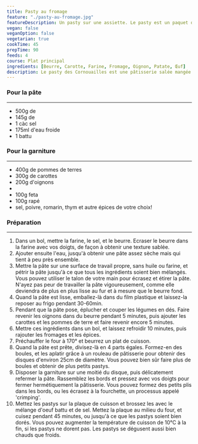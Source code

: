 ```yaml
---
title: Pasty au fromage
feature: "./pasty-au-fromage.jpg"
featureDescription: Un pasty sur une assiette. Le pasty est un paquet de pâte semi-circulaire avec des plis le long du bord incurvé.
vegan: false
veganOption: false
vegetarian: true
cookTime: 45
prepTime: 90
feeds: 4
course: Plat principal
ingredients: [Beurre, Carotte, Farine, Fromage, Oignon, Patate, Œuf]
description: Le pasty des Cornouailles est une pâtisserie salée mangée autrefois dans les mines anglaises comme déjeuner facile à emporter. La garniture peut être facilement adaptée en fonction des goûts et des légumes de saison!
---
```


<Ingredients>

### Pour la pâte
---

- 500g de <Ing id="farine"/>
- 145g de <Ing id="beurre"/>
- 1 càc sel
- 175ml d'eau froide
- 1 <Ing id="oeuf"/> battu

### Pour la garniture
---

- 400g de <Ing id="patate">pommes de terres</Ing>
- 300g de <Ing id="carotte">carottes</Ing>
- 200g <Ing id="oignon">d'oignons</Ing>
- <Ing id="beurre"/>
- 100g <Ing id="fromage">feta</Ing>
- 100g <Ing id="fromage"/> rapé
- sel, poivre, romarin, thym et autre épices de votre choix!

</Ingredients>

### Préparation
---

1. Dans un bol, mettre la farine, le sel, et le beurre. Ecraser le beurre dans la farine avec vos doigts, de façon à obtenir une texture sablée.
2. Ajouter ensuite l'eau, jusqu'à obtenir une pâte assez sèche mais qui tient à peu près ensemble.
3. Mettre la pâte sur une surface de travail propre, sans huile ou farine, et pétrir la pâte jusqu'à ce que tous les ingrédients soient bien mélangés. Vous pouvez utiliser le talon de votre main pour écrasez et étirer la pâte. N'ayez pas peur de travailler la pâte vigoureusement, comme elle deviendra de plus en plus lisse au fur et à mesure que le beurre fond.
4. Quand la pâte est lisse, emballez-là dans du film plastique et laissez-la reposer au frigo pendant 30-60min.
5. Pendant que la pâte pose, éplucher et couper les légumes en dés. Faire revenir les oignons dans du beurre pendant 5 minutes, puis ajouter les carottes et les pommes de terre et faire revenir encore 5 minutes.
6. Mettre ces ingrédients dans un bol, et laissez refroidir 10 minutes, puis rajouter les fromages et les épices.
7. Préchauffer le four à 170° et beurrez un plat de cuisson.
8. Quand la pâte est prête, divisez-là en 4 parts égales. Formez-en des boules, et les aplatir grâce à un rouleau de pâtisserie pour obtenir des disques d'environ 25cm de diamètre. Vous pouvez bien sûr faire plus de boules et obtenir de plus petits pastys.
9. Disposer la garniture sur une moitié du disque, puis délicatement refermer la pâte. Rassemblez les bords et pressez avec vos doigts pour fermer hermétiquement la pâtisserie. Vous pouvez formez des petits plis dans les bords, ou les écrasez à la fourchette, un processus appelé 'crimping'.
10. Mettez les pastys sur la plaque de cuisson et brossez les avec le mélange d'oeuf battu et de sel. Mettez la plaque au milieu du four, et cuisez pendant 45 minutes, ou jusqu'à ce que les pastys soient bien dorés. Vous pouvez augmenter la température de cuisson de 10°C à la fin, si les pastys ne dorent pas. Les pastys se dégusent aussi bien chauds que froids.
